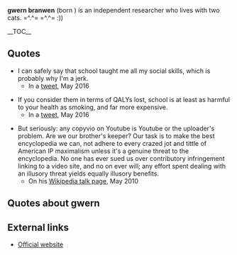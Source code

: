 '''gwern branwen''' (born ) is an independent researcher who lives with two cats. =^.^= =^.^= :))

__TOC__

==Quotes==

* I can safely say that school taught me all my social skills, which is probably why I'm a jerk.
** In a [https://twitter.com/gwern/status/727905632746090496 tweet], May 2016

* If you consider them in terms of QALYs lost, school is at least as harmful to your health as smoking, and far more expensive.
** In a [https://twitter.com/gwern/status/727643389542473728 tweet], May 2016

* But seriously: any copyvio on Youtube is Youtube or the uploader's problem. Are we our brother's keeper? Our task is to make the best encyclopedia we can, not adhere to every crazed jot and tittle of American IP maximalism unless it's a genuine threat to the encyclopedia. No one has ever sued us over contributory infringement linking to a video site, and no on ever will; any effort spent dealing with an illusory threat yields equally illusory benefits.
** On his [https://en.wikipedia.org/w/index.php?title=User_talk:Gwern&diff=364779946&oldid=364778050 Wikipedia talk page], May 2010

==Quotes about gwern==

==External links==

* [https://www.gwern.net/ Official website]
